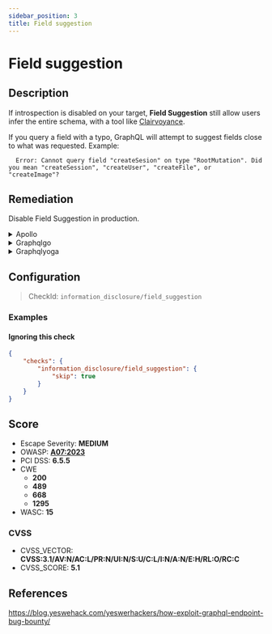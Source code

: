 ```yaml
---
sidebar_position: 3
title: Field suggestion
---
```


# Field suggestion

## Description

If introspection is disabled on your target, **Field Suggestion** still allow users infer the entire schema, with a tool like [Clairvoyance](https://github.com/nikitastupin/clairvoyance).

If you query a field with a typo, GraphQL will attempt to suggest fields close to what was requested. Example:
```
  Error: Cannot query field "createSesion" on type "RootMutation". Did you mean "createSession", "createUser", "createFile", or "createImage"?
```

## Remediation

Disable Field Suggestion in production.


<details>
    <summary>Apollo</summary>

Install our open source package [GraphQL Armor](https://escape.tech/graphql-armor/docs/getting-started) for Apollo.


</details>

<details>
    <summary>Graphqlgo</summary>

`graphql-go/graphql` does not allow to disable field suggestion as of now.

However, you can filter field suggestion by discarding answers containing "Did you mean" with this middleware :

```go
type FilterResponseWriter struct {
  writer    http.ResponseWriter
  blacklist []string
  errorPtr  *bool
}

func (w FilterResponseWriter) Header() http.Header {
  return w.writer.Header()
}

func (w FilterResponseWriter) Write(data []byte) (int, error) {
  if *w.errorPtr {
    return 0, errors.New("write error")
  }
  for _, s := range w.blacklist {
    if bytes.Contains(data, []byte(s)) {
      *w.errorPtr = true
      return 0, errors.New("field not found")
    }
  }
  return w.writer.Write(data)
}

func (w FilterResponseWriter) WriteHeader(statusCode int) {
  w.writer.WriteHeader(statusCode)
}

func blockFieldSuggestion(next http.Handler) http.Handler {
  return http.HandlerFunc(func(w http.ResponseWriter, r *http.Request) {
    var error bool
    newWriter := &FilterResponseWriter{writer: w, blacklist: []string{"Did you mean \\\""}, errorPtr: &error}
    next.ServeHTTP(newWriter, r)
    if error {
      w.Write([]byte("{\"errors\":[{\"message\":\"Field not found.\"}],\"data\":null}"))
    }
  })
}
```

Then you apply the middleware to your endpoint :
```go
func main(){
  ...
  h := handler.New(&handler.Config{
    Schema:   &schema
  })
  http.Handle("/graphql", blockFieldSuggestion(h))
}
```


</details>

<details>
    <summary>Graphqlyoga</summary>

Install our open source package [GraphQL Armor](https://escape.tech/graphql-armor/docs/getting-started) for Yoga.

Or, you can use the standalone [envelop plugin](https://www.npmjs.com/package/@escape.tech/graphql-armor-block-field-suggestions).


</details>

## Configuration

> CheckId: `information_disclosure/field_suggestion`


### Examples


#### Ignoring this check

```json
{
    "checks": {
        "information_disclosure/field_suggestion": {
            "skip": true
        }
    }
}
```




## Score

- Escape Severity: **<span className="medium-severity">MEDIUM</span>**
- OWASP: **[A07:2023](https://github.com/OWASP/API-Security/blob/master/editions/2023/en/0xa7-security-misconfiguration.md)**
- PCI DSS: **6.5.5**
- CWE
  - **200**
  - **489**
  - **668**
  - **1295**
- WASC: **15**



### CVSS

- CVSS_VECTOR: **CVSS:3.1/AV:N/AC:L/PR:N/UI:N/S:U/C:L/I:N/A:N/E:H/RL:O/RC:C**
- CVSS_SCORE: **5.1**

## References

https://blog.yeswehack.com/yeswerhackers/how-exploit-graphql-endpoint-bug-bounty/
